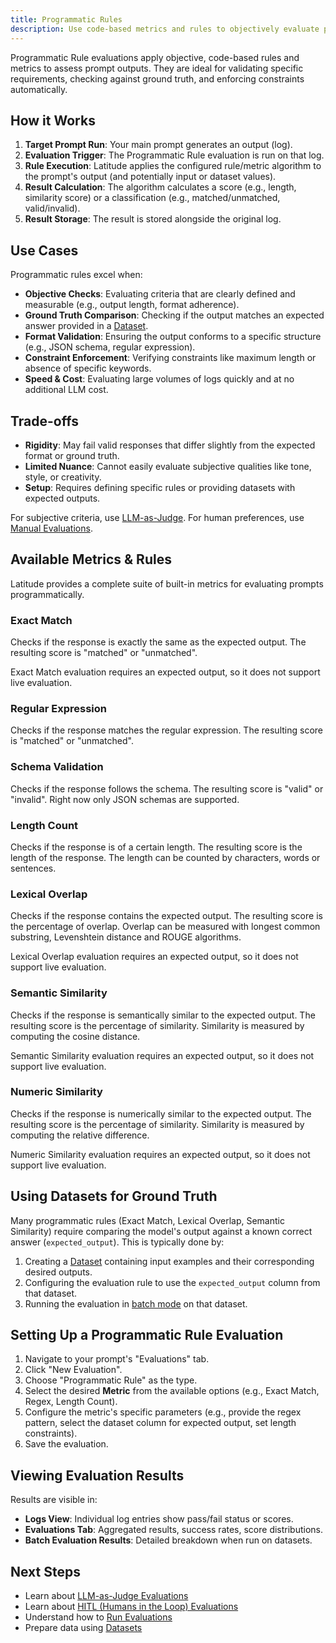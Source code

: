 ```yaml
---
title: Programmatic Rules
description: Use code-based metrics and rules to objectively evaluate prompt outputs.
---
```


Programmatic Rule evaluations apply objective, code-based rules and metrics to assess prompt outputs. They are ideal for validating specific requirements, checking against ground truth, and enforcing constraints automatically.

## How it Works

1.  **Target Prompt Run**: Your main prompt generates an output (log).
2.  **Evaluation Trigger**: The Programmatic Rule evaluation is run on that log.
3.  **Rule Execution**: Latitude applies the configured rule/metric algorithm to the prompt's output (and potentially input or dataset values).
4.  **Result Calculation**: The algorithm calculates a score (e.g., length, similarity score) or a classification (e.g., matched/unmatched, valid/invalid).
5.  **Result Storage**: The result is stored alongside the original log.

## Use Cases

Programmatic rules excel when:

- **Objective Checks**: Evaluating criteria that are clearly defined and measurable (e.g., output length, format adherence).
- **Ground Truth Comparison**: Checking if the output matches an expected answer provided in a [Dataset](/guides/datasets/overview).
- **Format Validation**: Ensuring the output conforms to a specific structure (e.g., JSON schema, regular expression).
- **Constraint Enforcement**: Verifying constraints like maximum length or absence of specific keywords.
- **Speed & Cost**: Evaluating large volumes of logs quickly and at no additional LLM cost.

## Trade-offs

- **Rigidity**: May fail valid responses that differ slightly from the expected format or ground truth.
- **Limited Nuance**: Cannot easily evaluate subjective qualities like tone, style, or creativity.
- **Setup**: Requires defining specific rules or providing datasets with expected outputs.

For subjective criteria, use [LLM-as-Judge](/guides/evaluations/llm-as-judges). For human preferences, use [Manual Evaluations](/guides/evaluations/humans-in-the-loop).

## Available Metrics & Rules

Latitude provides a complete suite of built-in metrics for evaluating prompts programmatically.

### Exact Match

Checks if the response is exactly the same as the expected output. The resulting score is "matched" or "unmatched".

<Note>
  Exact Match evaluation requires an expected output, so it does not support
  live evaluation.
</Note>

### Regular Expression

Checks if the response matches the regular expression. The resulting score is "matched" or "unmatched".

### Schema Validation

Checks if the response follows the schema. The resulting score is "valid" or "invalid". Right now only JSON schemas are supported.

### Length Count

Checks if the response is of a certain length. The resulting score is the length of the response. The length can be counted by characters, words or sentences.

### Lexical Overlap

Checks if the response contains the expected output. The resulting score is the percentage of overlap. Overlap can be measured with longest common substring, Levenshtein distance and ROUGE algorithms.

<Note>
  Lexical Overlap evaluation requires an expected output, so it does not support
  live evaluation.
</Note>

### Semantic Similarity

Checks if the response is semantically similar to the expected output. The resulting score is the percentage of similarity. Similarity is measured by computing the cosine distance.

<Note>
  Semantic Similarity evaluation requires an expected output, so it does not
  support live evaluation.
</Note>

### Numeric Similarity

Checks if the response is numerically similar to the expected output. The resulting score is the percentage of similarity. Similarity is measured by computing the relative difference.

<Note>
  Numeric Similarity evaluation requires an expected output, so it does not
  support live evaluation.
</Note>

## Using Datasets for Ground Truth

Many programmatic rules (Exact Match, Lexical Overlap, Semantic Similarity) require comparing the model's output against a known correct answer (`expected_output`). This is typically done by:

1.  Creating a [Dataset](/guides/datasets/overview) containing input examples and their corresponding desired outputs.
2.  Configuring the evaluation rule to use the `expected_output` column from that dataset.
3.  Running the evaluation in [batch mode](/guides/evaluations/running-evaluations#running-evaluations-in-batch-mode) on that dataset.

## Setting Up a Programmatic Rule Evaluation

1.  Navigate to your prompt's "Evaluations" tab.
2.  Click "New Evaluation".
3.  Choose "Programmatic Rule" as the type.
4.  Select the desired **Metric** from the available options (e.g., Exact Match, Regex, Length Count).
5.  Configure the metric's specific parameters (e.g., provide the regex pattern, select the dataset column for expected output, set length constraints).
6.  Save the evaluation.

## Viewing Evaluation Results

Results are visible in:

- **Logs View**: Individual log entries show pass/fail status or scores.
- **Evaluations Tab**: Aggregated results, success rates, score distributions.
- **Batch Evaluation Results**: Detailed breakdown when run on datasets.

## Next Steps

- Learn about [LLM-as-Judge Evaluations](/guides/evaluations/llm-as-judges)
- Learn about [HITL (Humans in the Loop) Evaluations](/guides/evaluations/humans-in-the-loop)
- Understand how to [Run Evaluations](/guides/evaluations/running-evaluations)
- Prepare data using [Datasets](/guides/datasets/overview)
